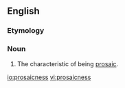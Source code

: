 ==English==

===Etymology===
{{suffix|prosaic|ness}}

===Noun===
{{en-noun|-}}

# The characteristic of being [[prosaic]].

[[io:prosaicness]]
[[vi:prosaicness]]